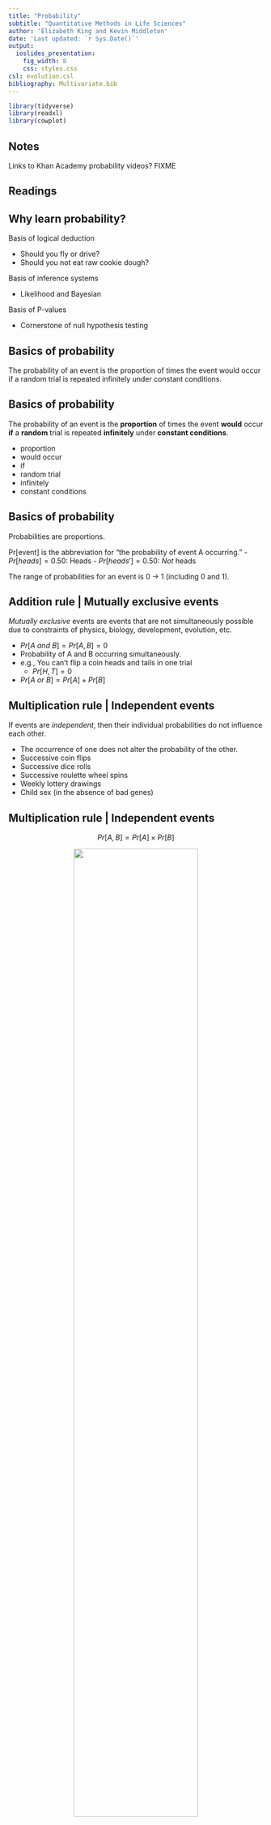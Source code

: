 ```yaml
---
title: "Probability"
subtitle: "Quantitative Methods in Life Sciences"
author: 'Elizabeth King and Kevin Middleton'
date: 'Last updated: `r Sys.Date()`'
output:
  ioslides_presentation:
    fig_width: 8
    css: styles.css
csl: evolution.csl
bibliography: Multivariate.bib
---
```


```r
library(tidyverse)
library(readxl)
library(cowplot)
```

## Notes

Links to Khan Academy probability videos? FIXME

## Readings

## Why learn probability?

Basis of logical deduction

- Should you fly or drive?
- Should you not eat raw cookie dough?

Basis of inference systems

- Likelihood and Bayesian

Basis of P-values

- Cornerstone of null hypothesis testing

## Basics of probability

The probability of an event is the proportion of times the event would occur if a random trial is repeated infinitely under constant conditions.

## Basics of probability

The probability of an event is the **proportion** of times the event **would** occur **if** a **random** trial is repeated **infinitely** under **constant conditions**.

- proportion
- would occur
- if
- random trial
- infinitely
- constant conditions

## Basics of probability

Probabilities are proportions.

Pr[event] is the abbreviation for “the probability of
event A occurring.”
    - $Pr[heads] = 0.50$: Heads
    - $Pr[heads'] = 0.50$: *Not* heads

The range of probabilities for an event is 0 $\rightarrow$ 1
(including 0 and 1).

## Addition rule | Mutually exclusive events

*Mutually exclusive* events are events that are not simultaneously possible due to constraints of physics, biology, development, evolution, etc.

- $Pr[A~and~B] = Pr[A, B] = 0$
- Probability of A and B occurring simultaneously.
- e.g., You can't flip a coin heads and tails in one trial
    - $Pr[H, T] = 0$
- $Pr[A~or~B] = Pr[A] + Pr[B]$

## Multiplication rule | Independent events

If events are *independent*, then their individual probabilities do not influence each other. 

- The occurrence of one does not alter the probability of the other.
- Successive coin flips
- Successive dice rolls
- Successive roulette wheel spins
- Weekly lottery drawings
- Child sex (in the absence of bad genes)

## Multiplication rule | Independent events

$$Pr[A, B] = Pr[A] \times Pr[B]$$

<center>
<img src="images/boy_girl.png" width="70%" />
</center>

## Binomial probabilities

KM's sister has 4 children of which 4 are girls. 

What is the probability of 4 girls from 4 children if $Pr[girl]=0.488$?

<center>
<img src="images/boy_girl.png" width="60%" />
</center>

## Binomial probabilities

```r
0.488 ^ 4
dbinom(4, 4, 0.488)
```


## Conditional probability

The **conditional probability** of a dependent event is the probability of that event occurring given that another condition or conditions is met.

<center>
<img src="http://scitechdaily.com/images/Leptopilina_boulardi.jpg" width="60%" />

*Leptopilina boulardi*
</center>

## Conditional probability

<center>
<img src="images/dec_tree.png" width="75%" />
</center>

## Conditional probability

<center>
<img src="images/cond_prob.png" width="50%" />
</center>

## Bayes' Rule

> "All decisions should be based on evidence, but the best decisions should also be based on previous experience." Stone (2012)

$$Pr[A|B] = \frac{Pr[B|A] \times Pr[A]}{Pr[B]}$$

The conditional probability of $A$ given $B$ relies not only on the probability of $A$, but also of $B$ and of $B$ given $A$.

- Predicting events given prior knowledge of the probability of those events.
- The human brain (usually) works this way in predicting events.

## Bayes' Rule

Suppose that you wake up one day with spots all over your face. The doctor tells you that 90% of people who have smallpox have the same symptoms as you.

<center>
<img src="images/pox.jpg" width="70%" />
</center>

## Bayes' Rule

<center>
<img src="images/pox2.jpg" width="80%" />
</center>

Gentle introduction: http://bit.ly/1nfNZ9p

## Bayes' Rule

<center>
<img src="images/dec_tree.png" width="60%" />
</center>

$$Pr[M|P] = \frac{Pr[P|M] \times Pr[M]}{Pr[P]}$$

## Bayes' Rule

$$Pr[M|P] = \frac{Pr[P|M] \times Pr[M]}{Pr[P]}$$

$$0.9 = \frac{Pr[P|M] \times (0.18 + 0.04)}{0.2}$$

$$\frac{0.18}{0.22} = Pr[P|M] = 0.82$$

## Bayes' Rule

Choose a random person off the street and test them for HIV. The test is positive. What is the probability that they actually are HIV+?

1. 95-100%
2. 90-94%
3. 80-89%
4. 65-79%
5. <65%

## Bayes' Rule

If you *have* HIV, the probability that the test is positive is 99.9% (sensitivity)

  - $Pr[T|H] = 0.999$

If you *don't have* HIV, the probability that the test is negative is 99.99% (specificity)

  - $Pr[T'|H'] = 0.9999$

Only about 13/100000 people have HIV.

  - $P[H] = 13/100000 = 1.3 \times 10^{-4}$

## Bayes' Rule

$$Pr[H|T] = \frac{Pr[T|H] \times Pr[H]}{Pr[T]}$$

- Find $P[H|T]$

$Pr[T]$ is the challenge.

- Independent probabilities of positive test given HIV and positive test given *not* HIV

$$\left(Pr[T|H] \times P[H]\right) + \left(Pr[T'|H'] \times 1 - P[H]\right)$$

## Bayes' Rule {.smaller}

\[
\begin{aligned}
Pr[H|T] &= \frac{Pr[T|H] \times Pr[H]}{Pr[T]} \\
&= \frac{Pr[T|H] \times Pr[H]}{\left(Pr[T|H] \times P[H]\right) + \left(Pr[T'|H'] \times 1 - P[H]\right)} \\
&= \frac{0.999 \times 0.00013}{\left(0.999 \times 0.00013\right) + \left((1 - 0.9999) \times (1 - 0.00013)\right)}
\end{aligned}
\]

```r
((0.999) * 1.3e-4) /
  ((0.999 * 1.3e-4) + ((1 - 0.9999) * (1 - 1.3e-4)))
```

## Bayes' Rule

```r
((0.999) * 1.3e-4) /
  ((0.999 * 1.3e-4) + ((1 - 0.9999) * (1 - 1.3e-4)))
```

## Bayes' Rule

Take 100000 people:

- 13 have HIV
- 100000 – 13 = 99987 do not

Of the 13 with HIV:

- 13 * 0.999 = 12.987 test positive
- 13 * 0.001 = 0.013 do not

Of the 99987 who do not:

- 99987 * .0001 = 9.9987 test positive
- 99987 * .9999 = 99977.0013 do not

## Bayes' Rule

So if:

$Pr(H|T) = \frac{Pr(T|H) \times Pr(H)}{Pr(T)}$

Then:

$Pr(H|T) = \frac{0.999 \times (13/100000)}{(12.987 + 9.9987) / 100000} = 0.565$

Or just $12.987 / (12.987 + 9.9987)$ because the 100000s cancel out, which is the number of true positives over the total positives.

## Uncertainty

> "In scientific research, measurements are replete with randomness. Extraneous influences contaminate the measurements despite tremendous efforts to limit their intrusion." [@kruschke_doing_2015]

## Quiz 03-4

FIXME

## References
